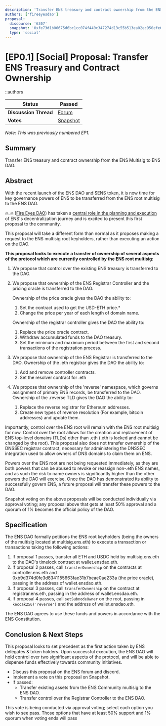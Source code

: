 ```yaml
---
description: 'Transfer ENS treasury and contract ownership from the ENS Multisig to ENS DAO.'
authors: ['fireeyesdao']
proposal:
  discourse: '6307'
  snapshot: '0xfe73d1b06675d6bc1cc074f440c347274d13c55b513ea02ec950efe639adbbb0'
  type: 'social'
---
```


# [EP0.1] [Social] Proposal: Transfer ENS Treasury and Contract Ownership

::authors

| **Status**            | Passed                                                                                                                 |
| --------------------- | ---------------------------------------------------------------------------------------------------------------------- |
| **Discussion Thread** | [Forum](https://discuss.ens.domains/t/6307)                                                                            |
| **Votes**             | [Snapshot](https://snapshot.org/#/ens.eth/proposal/0xfe73d1b06675d6bc1cc074f440c347274d13c55b513ea02ec950efe639adbbb0) |

_Note: This was previously numbered EP1._

## Summary

Transfer ENS treasury and contract ownership from the ENS Multisig to ENS DAO.

## Abstract

With the recent launch of the ENS DAO and $ENS token, it is now time for key governance powers of ENS to be transferred from the ENS root multisig to the ENS DAO.

🔥_🔥 ([Fire Eyes DAO](https://fireeyes.xyz)) has taken a [central role in the planning and execution](https://mirror.xyz/james.eth/XkOIGh8xu_bF2cQV4QZkKxoN0o1OuNoEb3o-Nzjdo3I) of ENS's decentralization journey and is excited to present this first proposal to the community.

This proposal will take a different form than normal as it proposes making a request to the ENS multisig root keyholders, rather than executing an action on the DAO.

**This proposal looks to execute a transfer of ownership of several aspects of the protocol which are currently controlled by the ENS root multisig:**

1. We propose that control over the existing ENS treasury is transferred to the DAO.
2. We propose that ownership of the ENS Registrar Controller and the pricing oracle is transferred to the DAO.

   Ownership of the price oracle gives the DAO the ability to:

   1. Set the contract used to get the USD-ETH price.\*
   2. Change the price per year of each length of domain name.

   Ownership of the registrar controller gives the DAO the ability to:

   1. Replace the price oracle contract.
   2. Withdraw accumulated funds to the DAO treasury.
   3. Set the minimum and maximum period between the first and second transactions of the registration process.

3. We propose that ownership of the ENS Registrar is transferred to the DAO. Ownership of the .eth registrar gives the DAO the ability to:

   1. Add and remove controller contracts.
   2. Set the resolver contract for .eth

4. We propose that ownership of the 'reverse' namespace, which governs assignment of primary ENS records, be transferred to the DAO. Ownership of the .reverse TLD gives the DAO the ability to:
   1. Replace the reverse registrar for Ethereum addresses.
   2. Create new types of reverse resolution (For example, bitcoin addresses) and update them.

Importantly, control over the ENS root will remain with the ENS root multisig for now. Control over the root allows for the creation and replacement of ENS top-level domains (TLDs) other than .eth (.eth is locked and cannot be changed by the root). This proposal also does not transfer ownership of the DNSSEC registrar contract, necessary for administering the DNSSEC integration used to allow owners of DNS domains to claim them on ENS.

Powers over the ENS root are not being requested immediately, as they are both powers that can be abused to revoke or reassign non-.eth ENS names, and as such the risk to name owners is significantly higher than the other powers the DAO will exercise. Once the DAO has demonstrated its ability to successfully govern ENS, a future proposal will transfer these powers to the DAO.

Snapshot voting on the above proposals will be conducted individually via approval voting; any proposal above that gets at least 50% approval and a quorum of 1% becomes the official policy of the DAO.

## Specification

The ENS DAO formally petitions the ENS root keyholders (being the owners of the multisig located at multisig.ens.eth) to execute a transaction or transactions taking the following actions:

1. If proposal 1 passes, transfer all ETH and USDC held by multisig.ens.eth to the DAO's timelock contract at wallet.ensdao.eth.
2. If proposal 2 passes, call `transferOwnership` on the contracts at controller.ens.eth and 0xb9d374d0fe3d8341155663fae31b7beae0ae233a (the price oracle), passing in the address of wallet.ensdao.eth.
3. If proposal 3 passes, call `transferOwnership` on the contract at registrar.ens.eth, passing in the address of wallet.ensdao.eth.
4. If proposal 4 passes, call `setSubnodeOwner` on the root, passing in `keccak256('reverse')` and the address of wallet.ensdao.eth.

The ENS DAO agrees to use these funds and powers in accordance with the ENS Constitution.

## Conclusion & Next Steps

This proposal looks to set precedent as the first action taken by ENS delegates & token holders. Upon successful execution, the ENS DAO will hold control over two significant aspects of the protocol, and will be able to dispense funds effectively towards community initiatives.

- Discuss this proposal on the ENS forum and discord.
- Implement a vote on this proposal on Snapshot.
- If passed:
  - Transfer existing assets from the ENS Community multisig to the ENS DAO.
  - Transfer control over the Registrar Controller to the ENS DAO.

This vote is being conducted via approval voting; select each option you wish to see pass. Those options that have at least 50% support and 1% quorum when voting ends will pass
